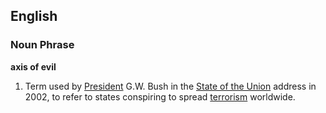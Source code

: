 ==English==

=== Noun Phrase ===

'''axis of evil'''
#Term used by [[President]] G.W. Bush in the [[State of the Union]] address in 2002, to refer to states conspiring to spread [[terrorism]] worldwide.